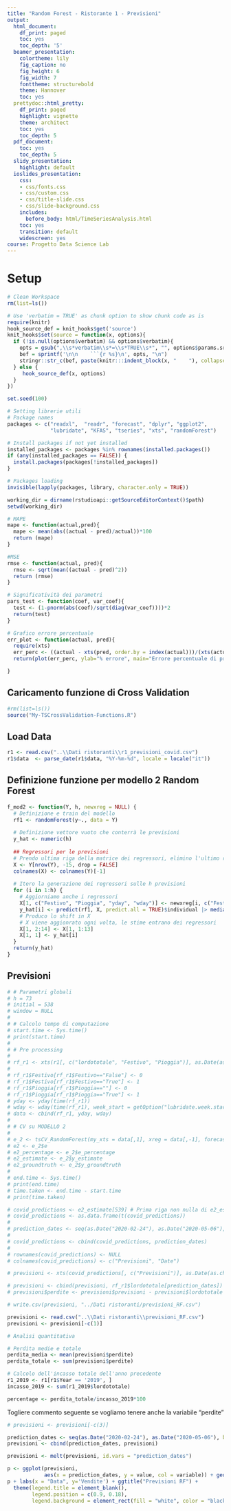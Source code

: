 ```yaml
---
title: "Random Forest - Ristorante 1 - Previsioni"
output:
  html_document:
    df_print: paged
    toc: yes
    toc_depth: '5'
  beamer_presentation:
    colortheme: lily
    fig_caption: no
    fig_height: 6
    fig_width: 7
    fonttheme: structurebold
    theme: Hannover
    toc: yes
  prettydoc::html_pretty:
    df_print: paged
    highlight: vignette
    theme: architect
    toc: yes
    toc_depth: 5
  pdf_document:
    toc: yes
    toc_depth: 5
  slidy_presentation:
    highlight: default
  ioslides_presentation:
    css:
    - css/fonts.css
    - css/custom.css
    - css/title-slide.css
    - css/slide-background.css
    includes:
      before_body: html/TimeSeriesAnalysis.html
    toc: yes
    transition: default
    widescreen: yes
course: Progetto Data Science Lab
---
```



# Setup


```r
# Clean Workspace
rm(list=ls())
```

```r
# Use 'verbatim = TRUE' as chunk option to show chunk code as is
require(knitr)
hook_source_def = knit_hooks$get('source')
knit_hooks$set(source = function(x, options){
  if (!is.null(options$verbatim) && options$verbatim){
    opts = gsub(",\\s*verbatim\\s*=\\s*TRUE\\s*", "", options$params.src)
    bef = sprintf('\n\n    ```{r %s}\n', opts, "\n")
    stringr::str_c(bef, paste(knitr:::indent_block(x, "    "), collapse = '\n'), "\n    ```\n")
  } else {
     hook_source_def(x, options)
  }
})
```

```r
set.seed(100)

# Setting librerie utili
# Package names
packages <- c("readxl",  "readr", "forecast", "dplyr", "ggplot2",
              "lubridate", "KFAS", "tseries", "xts", "randomForest") 

# Install packages if not yet installed
installed_packages <- packages %in% rownames(installed.packages())
if (any(installed_packages == FALSE)) {
  install.packages(packages[!installed_packages])
}

# Packages loading
invisible(lapply(packages, library, character.only = TRUE))

working_dir = dirname(rstudioapi::getSourceEditorContext()$path)
setwd(working_dir)

# MAPE 
mape <- function(actual,pred){
  mape <- mean(abs((actual - pred)/actual))*100
  return (mape)
}

#MSE
rmse <- function(actual, pred){
  rmse <- sqrt(mean((actual - pred)^2))
  return (rmse)
}

# Significatività dei parametri
pars_test <- function(coef, var_coef){
  test <- (1-pnorm(abs(coef)/sqrt(diag(var_coef))))*2
  return(test)
}

# Grafico errore percentuale 
err_plot <- function(actual, pred){
  require(xts)
  err_perc <- ((actual - xts(pred, order.by = index(actual)))/(xts(actual, order.by = index(actual))))*100
  return(plot(err_perc, ylab="% errore", main="Errore percentuale di previsione"))

}
```

## Caricamento funzione di Cross Validation

```r
#rm(list=ls())
source("My-TSCrossValidation-Functions.R")
```

## Load Data

```r
r1 <- read.csv("..\\Dati ristoranti\\r1_previsioni_covid.csv")
r1$data  <- parse_date(r1$data, "%Y-%m-%d", locale = locale("it"))
```

## Definizione funzione per modello 2 Random Forest

```r
f_mod2 <- function(Y, h, newxreg = NULL) {
  # Definizione e train del modello
  rf1 <- randomForest(y~., data = Y)
  
  # Definizione vettore vuoto che conterrà le previsioni
  y_hat <- numeric(h)
  
  ## Regressori per le previsioni
  # Prendo ultima riga della matrice dei regressori, elimino l'ultimo ritardo
  X <- Y[nrow(Y), -15, drop = FALSE] 
  colnames(X) <- colnames(Y)[-1] 
  
  # Itero la generazione dei regressori sulle h previsioni
  for (i in 1:h) {
    # Aggiorniamo anche i regressori
    X[1, c("Festivo", "Pioggia", "yday", "wday")] <- newxreg[i, c("Festivo", "Pioggia", "yday", "wday")]
    y_hat[i] <- predict(rf1, X, predict.all = TRUE)$individual |> median() # predict.all=True mantiene la stima data da tutti gli alberi nella foresta. Dopodichè si vanno a selezionare tutti e a prenderne la mediana (in alternativa, la media)
    # Produco lo shift in X
    # X viene aggionrato ogni volta, le stime entrano dei regressori
    X[1, 2:14] <- X[1, 1:13]
    X[1, 1] <- y_hat[i]
  }
  return(y_hat)
}
```

## Previsioni

```r
# # Parametri globali
# h = 73
# initial = 538
# window = NULL
# 
# # Calcolo tempo di computazione
# start.time <- Sys.time()
# print(start.time)
# 
# # Pre processing
# 
# rf_r1 <- xts(r1[, c("lordototale", "Festivo", "Pioggia")], as.Date(as.character(r1$data), format = "%Y-%m-%d"))
# 
# rf_r1$Festivo[rf_r1$Festivo=="False"] <- 0
# rf_r1$Festivo[rf_r1$Festivo=="True"] <- 1
# rf_r1$Pioggia[rf_r1$Pioggia==""] <- 0
# rf_r1$Pioggia[rf_r1$Pioggia=="True"] <- 1
# yday <- yday(time(rf_r1))
# wday <- wday(time(rf_r1), week_start = getOption("lubridate.week.start", 1))
# data <- cbind(rf_r1, yday, wday)
# 
# # CV su MODELLO 2
# 
# e_2 <- tsCV_RandomForest(my_xts = data[,1], xreg = data[,-1], forecastfunction = f_mod2, h=h, initial = initial, window = window)
# e2 <- e_2$e
# e2_percentage <- e_2$e_percentage
# e2_estimate <- e_2$y_estimate
# e2_groundtruth <- e_2$y_groundtruth
# 
# end.time <- Sys.time()
# print(end.time)
# time.taken <- end.time - start.time
# print(time.taken)
```

```r
# covid_predictions <- e2_estimate[539] # Prima riga non nulla di e2_estimate
# covid_predictions <- as.data.frame(t(covid_predictions))
# 
# prediction_dates <- seq(as.Date("2020-02-24"), as.Date("2020-05-06"), by = 1)
# 
# covid_predictions <- cbind(covid_predictions, prediction_dates)
# 
# rownames(covid_predictions) <- NULL
# colnames(covid_predictions) <- c("Previsioni", "Date")
```

```r
# previsioni <- xts(covid_predictions[, c("Previsioni")], as.Date(as.character(covid_predictions$Date), format = "%Y-%m-%d"))
```

```r
# previsioni <- cbind(previsioni, rf_r1$lordototale[prediction_dates])
# previsioni$perdite <- previsioni$previsioni - previsioni$lordototale
```

```r
# write.csv(previsioni, "../Dati ristoranti/previsioni_RF.csv")
```

```r
previsioni <- read.csv("..\\Dati ristoranti\\previsioni_RF.csv")
previsioni <- previsioni[-c(1)]
```

```r
# Analisi quantitativa

# Perdita medie e totale
perdita_media <- mean(previsioni$perdite)
perdita_totale <- sum(previsioni$perdite)

# Calcolo dell'incasso totale dell'anno precedente
r1_2019 <- r1[r1$Year == '2019', ]
incasso_2019 <- sum(r1_2019$lordototale)

percentage <- perdita_totale/incasso_2019*100
```

Togliere commento seguente se vogliamo tenere anche la variabile "perdite"

```r
# previsioni <- previsioni[-c(3)]
```

```r
prediction_dates <- seq(as.Date("2020-02-24"), as.Date("2020-05-06"), by = 1)
previsioni <- cbind(prediction_dates, previsioni)
```

```r
previsioni <- melt(previsioni, id.vars = "prediction_dates")
```

```r
p <- ggplot(previsioni, 
            aes(x = prediction_dates, y = value, col = variable)) + geom_line()
p + labs(x = "Data", y='Vendite') + ggtitle("Previsioni RF") +
  theme(legend.title = element_blank(),
        legend.position = c(0.9, 0.18),
        legend.background = element_rect(fill = "white", color = "black"))
```

